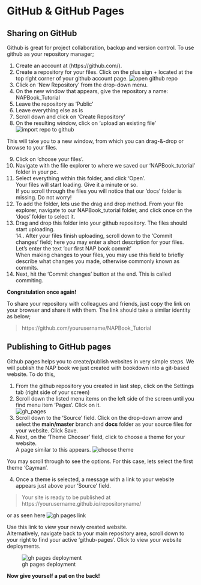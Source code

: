 # GitHub & GitHub Pages
## Sharing on GitHub
Github is great for project collaboration, backup and version control.
To use github as your repository manager; 

1. Create an account at (https://github.com/). 
2. Create a repository for your files. Click on the plus sign + located at the top right corner of your github account page. 
![open github repo](tutorial_screenshots/gh_create_repo.png)
3. Click on 'New Repository' from the drop-down menu.  
4. On the new window that appears, give the repository a name: NAPBook_Tutorial  
5. Leave the repository as 'Public' 
6. Leave everything else as is   
7. Scroll down and click on 'Create Repository'  
8. On the resulting window, click on 'upload an existing file'   
![import repo to github](tutorial_screenshots/gh_uploadfiles.png)

This will take you to a new window, from which you can drag-&-drop or browse to your files.   

9. Click on 'choose your files'.  
10. Navigate with the file explorer to where we saved our 'NAPBook_tutorial' folder in your pc.  
11. Select everything within this folder, and click 'Open'.  
Your files will start loading. Give it a minute or so.  
If you scroll through the files you will notice that our 'docs' folder is missing. Do not worry!  
12. To add the folder, lets use the drag and drop method. From your file explorer, navigate to our NAPBook_tutorial folder, and click once on the 'docs' folder to select it.
13. Drag and drop this folder into your github repository. The files should start uploading.   
14.. After your files finish uploading, scroll down to the 'Commit changes' field; here you may enter a short description for your files. Let's enter the text 'our first NAP book commit'  
When making changes to your files, you may use this field to briefly describe what changes you made, otherwise commonly known as commits.  
6. Next, hit the 'Commit changes' button at the end. This is called commiting.  

__Congratulation once again!__   

To share your repository with colleagues and friends, just copy the link on your browser and share it with them. The link should take a similar identity as below;  

> https://github.com/yourusername/NAPBook_Tutorial

## Publishing to GitHub pages
Github pages helps you to create/publish websites in very simple steps.
We will publish the NAP book we just created with bookdown into a git-based website.
To do this,  

1. From the github repository you created in last step, click on the Settings tab (right side of your screen)  
2. Scroll down the listed menu items on the left side of the screen until you find menu item 'Pages'. Click on it.  
![gh_pages](tutorial_screenshots/gh_pages_setup.png)
3. Scroll down to the 'Source' field. Click on the drop-down arrow and select the __main/master__ branch and __docs__ folder as your source files for your website. Click Save.   
3. Next, on the 'Theme Chooser' field, click to choose a theme for your website.  
A page similar to this appears. ![choose theme](tutorial_screenshots/gh_pages_theme.png)  

You may scroll through to see the options. For this case, lets select the first theme 'Cayman'.  

4. Once a theme is selected, a message with a link to your website appears just above your 'Source' field.   

> Your site is ready to be published at https://yourusername.github.io/repositoryname/

or as seen here ![gh pages link](tutorial_screenshots/gh_pageslink.png)  

Use this link to view your newly created website.  
Alternatively, navigate back to your main repository area, scroll down to your right to find your active 'github-pages'. Click to view your website deployments.  

![gh pages deployment](tutorial_screenshots/gh_pages_deploy.png)  


__Now give yourself a pat on the back!__
